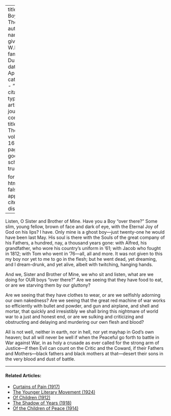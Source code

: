 
---
title: 'The Boy Over There'
author:
  - name:
      given: W.E.B.
      family: Du Bois
date: Apr. 1918
categories: 
  - ""
citation: 
  type: article-journal
  container-title: The Crisis
  volume: 16
  issue: 6
  page: 269
google-scholar: true

format:
  html:
    toc: false
    appendix-cite-as: display
---



Listen, O Sister and Brother of Mine. Have you a Boy "over there?" Some slim, young fellow, brown of face and dark of eye, with the Eternal Joy of God on his lips? I have. Only mine is a ghost boy---just twenty-one he would have been last May. His soul is there with the Souls of the great company of his Fathers, a hundred, nay, a thousand years gone: with Alfred, his grandfather, who wore his country's uniform in &rsquo;61; with Jacob who fought in 1812; with Tom who went in &rsquo;76—all, all and more. It was not given to this my boy nor yet to me to go in the flesh; but he went dead, yet dreaming, and I dream-drunk, and yet alive, albeit with twitching, hanging hands.

And we, Sister and Brother of Mine, we who sit and listen, what are we doing for OUR boys "over there?" Are we seeing that they have food to eat, or are we starving them by our gluttony?

Are we seeing that they have clothes to wear, or are we selfishly adorning our own nakedness? Are we seeing that the great red machine of war works so efficiently with bullet and powder, and gun and airplane, and shell and mortar, that quickly and irresistibly we shall bring this nightmare of world war to a just and honest end, or are we sulking and criticizing and obstructing and delaying and murdering our own flesh and blood?

All is not well, neither in earth, nor in hell, nor yet mayhap in God's own heaven; but all will never be well if when the Peaceful go forth to battle in War against War, in as holy a crusade as ever called for the strong arm of Justice---if then Evil can count on the Critic and the Coward, if their Fathers and Mothers---black fathers and black mothers at that---desert their sons in the very blood and dust of battle.

<!-- Similar articles start here -->
<div  class="clear-wrap"></div>
<hr>
#### Related Articles:

* [Curtains of Pain (1917)](/Volumes/13/04/curtains_of_pain.html)
* [The Younger Literary Movement (1924)](/Volumes/27/04/younger_movement.html)
* [Of Children (1912)](/Volumes/04/06/of_children.html)
* [The Shadow of Years (1918)](/Volumes/15/04/shadow_of_years.html)
* [Of the Children of Peace (1914)](/Volumes/08/06/of_children_of_peace.html)

<!-- Similar articles end here -->